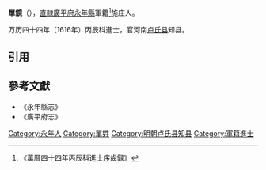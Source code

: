 '''單鏡'''（{{bd|?||?|}}），[[北直隸|直隸]][[廣平府|廣平府]][[永年县_(隋朝)|永年縣]]軍籍<ref>《萬曆四十四年丙辰科進士序齒録》</ref>施庄人。

万历四十四年（1616年）丙辰科進士，官河南[[卢氏县|卢氏县]]知县。

==引用==
{{reflist}}

==參考文獻==
*《永年縣志》
*《廣平府志》

{{萬曆四十四年丙辰科殿試金榜}}
{{明朝官员小作品}}
{{DEFAULTSORT:Shan單}}
[[Category:永年人|Category:永年人]]
[[Category:單姓|Category:單姓]]
[[Category:明朝卢氏县知县|Category:明朝卢氏县知县]]
[[Category:軍籍進士|Category:軍籍進士]]